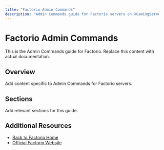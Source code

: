 ```yaml
---
title: "Factorio Admin Commands"
description: "Admin Commands guide for Factorio servers on XGamingServer"
---
```


# Factorio Admin Commands

This is the Admin Commands guide for Factorio. Replace this content with actual documentation.

## Overview

Add content specific to Admin Commands for Factorio servers.

## Sections

Add relevant sections for this guide.

## Additional Resources

- [Back to Factorio Home](./index)
- [Official Factorio Website](https://example.com)
